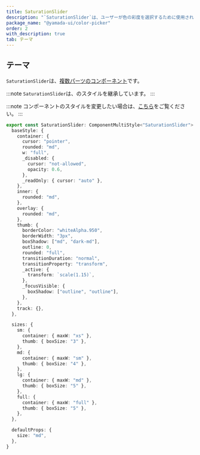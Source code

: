 ```yaml
---
title: SaturationSlider
description: "`SaturationSlider`は、ユーザーが色の彩度を選択するために使用されるコンポーネントです。"
package_name: "@yamada-ui/color-picker"
order: 2
with_description: true
tab: テーマ
---
```


## テーマ

`SaturationSlider`は、[複数パーツのコンポーネント](/styled-system/theming/component-styles#複数パーツのコンポーネント)です。

:::note
`SaturationSlider`は、のスタイルを継承しています。
:::

:::note
コンポーネントのスタイルを変更したい場合は、[こちら](/styled-system/theming/customize-theme#コンポーネントのスタイルを変更する)をご覧ください。
:::

```ts
export const SaturationSlider: ComponentMultiStyle<"SaturationSlider"> = {
  baseStyle: {
    container: {
      cursor: "pointer",
      rounded: "md",
      w: "full",
      _disabled: {
        cursor: "not-allowed",
        opacity: 0.6,
      },
      _readOnly: { cursor: "auto" },
    },
    inner: {
      rounded: "md",
    },
    overlay: {
      rounded: "md",
    },
    thumb: {
      borderColor: "whiteAlpha.950",
      borderWidth: "3px",
      boxShadow: ["md", "dark-md"],
      outline: 0,
      rounded: "full",
      transitionDuration: "normal",
      transitionProperty: "transform",
      _active: {
        transform: `scale(1.15)`,
      },
      _focusVisible: {
        boxShadow: ["outline", "outline"],
      },
    },
    track: {},
  },

  sizes: {
    sm: {
      container: { maxW: "xs" },
      thumb: { boxSize: "3" },
    },
    md: {
      container: { maxW: "sm" },
      thumb: { boxSize: "4" },
    },
    lg: {
      container: { maxW: "md" },
      thumb: { boxSize: "5" },
    },
    full: {
      container: { maxW: "full" },
      thumb: { boxSize: "5" },
    },
  },

  defaultProps: {
    size: "md",
  },
}
```
